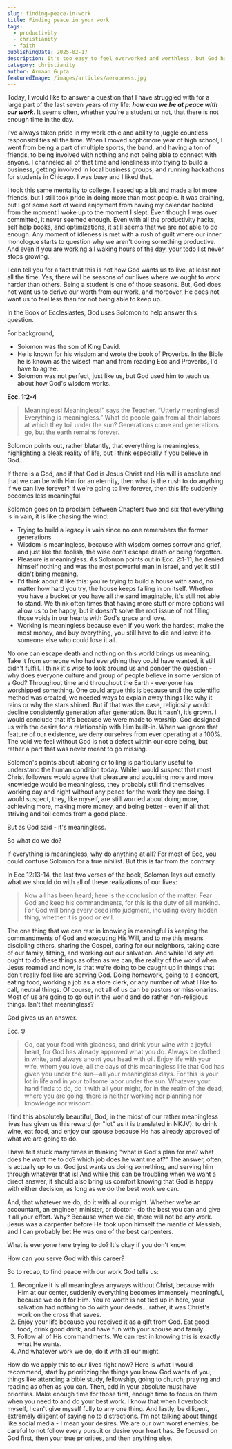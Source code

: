 ```yaml
---
slug: finding-peace-in-work
title: Finding peace in your work
tags:
  - productivity
  - christianity
  - faith
publishingDate: 2025-02-17
description: It's too easy to feel overworked and worthless, but God has given us the tools to be at peace with our work
category: christianity
author: Armaan Gupta
featuredImage: /images/articles/aeropress.jpg
---
```

Today, I would like to answer a question that I have struggled with for a large part of the last seven years of my life: ***how can we be at peace with our work***. It seems often, whether you're a student or not, that there is not enough time in the day.

I've always taken pride in my work ethic and ability to juggle countless responsibilities all the time. When I moved sophomore year of high school, I went from being a part of multiple sports, the band, and having a ton of friends, to being involved with nothing and not being able to connect with anyone. I channeled all of that time and loneliness into trying to build a business, getting involved in local business groups, and running hackathons for students in Chicago. I was busy and I liked that.

I took this same mentality to college. I eased up a bit and made a lot more friends, but I still took pride in doing more than most people. It was draining, but I got some sort of weird enjoyment from having my calendar booked from the moment I woke up to the moment I slept. Even though I was over committed, it never seemed enough. Even with all the productivity hacks, self help books, and optimizations, it still seems that we are not able to do enough. Any moment of idleness is met with a rush of guilt where our inner monologue starts to question why we aren't doing something productive. And even if you are working all waking hours of the day, your todo list never stops growing.

I can tell you for a fact that this is not how God wants us to live, at least not all the time. Yes, there will be seasons of our lives where we ought to work harder than others. Being a student is one of those seasons. But, God does not want us to derive our worth from our work, and moreover, He does not want us to feel less than for not being able to keep up.

In the Book of Ecclesiastes, God uses Solomon to help answer this question.

For background,

- Solomon was the son of King David.
- He is known for his wisdom and wrote the book of Proverbs. In the Bible he is known as the wisest man and from reading Ecc and Proverbs, I'd have to agree.
- Solomon was not perfect, just like us, but God used him to teach us about how God's wisdom works.

**Ecc. 1:2-4**

> Meaningless! Meaningless!”
> says the Teacher.
> “Utterly meaningless!
> Everything is meaningless.”
> What do people gain from all their labors
> at which they toil under the sun?
> Generations come and generations go,
> but the earth remains forever.

Solomon points out, rather blatantly, that everything is meaningless, highlighting a bleak reality of life, but I think especially if you believe in God...

If there is a God, and if that God is Jesus Christ and His will is absolute and that we can be with Him for an eternity, then what is the rush to do anything if we can live forever? If we're going to live forever, then this life suddenly becomes less meaningful.

Solomon goes on to proclaim between Chapters two and six that everything is in vain, it is like chasing the wind:

- Trying to build a legacy is vain since no one remembers the former generations.
- Wisdom is meaningless, because with wisdom comes sorrow and grief, and just like the foolish, the wise don't escape death or being forgotten.
- Pleasure is meaningless. As Solomon points out in Ecc. 2:1-11, he denied himself nothing and was the most powerful man in Israel, and yet it still didn't bring meaning.
 - I'd think about it like this: you're trying to build a house with sand, no matter how hard you try, the house keeps falling in on itself. Whether you have a bucket or you have all the sand imaginable, it's still not able to stand. We think often times that having more stuff or more options will allow us to be happy, but it doesn't solve the root issue of not filling those voids in our hearts with God's grace and love.
- Working is meaningless because even if you work the hardest, make the most money, and buy everything, you still have to die and leave it to someone else who could lose it all.

No one can escape death and nothing on this world brings us meaning. Take it from someone who had everything they could have wanted, it still didn't fulfill. I think it's wise to look around us and ponder the question - why does everyone culture and group of people believe in some version of a God? Throughout time and throughout the Earth - everyone has worshipped something. One could argue this is because until the scientific method was created, we needed ways to explain away things like why it rains or why the stars shined. But if that was the case, religiosity would decline consistently generation after generation. But it hasn’t, it’s grown. I would conclude that it's because we were made to worship, God designed us with the desire for a relationship with Him built-in. When we ignore that feature of our existence, we deny ourselves from ever operating at a 100%. The void we feel without God is not a defect within our core being, but rather a part that was never meant to go missing.

Solomon's points about laboring or toiling is particularly useful to understand the human condition today. While I would suspect that most Christ followers would agree that pleasure and acquiring more and more knowledge would be meaningless, they probably still find themselves working day and night without any peace for the work they are doing. I would suspect, they, like myself, are still worried about doing more, achieving more, making more money, and being better - even if all that striving and toil comes from a good place.

But as God said - it's meaningless.

So what do we do?

If everything is meaningless, why do anything at all? For most of Ecc, you could confuse Solomon for a true nihilist. But this is far from the contrary.

In Ecc 12:13-14, the last two verses of the book, Solomon lays out exactly what we should do with all of these realizations of our lives:

> Now all has been heard;
> here is the conclusion of the matter:
> Fear God and keep his commandments,
> for this is the duty of all mankind.
> For God will bring every deed into judgment,
> including every hidden thing,
> whether it is good or evil.

The one thing that we can rest in knowing is meaningful is keeping the commandments of God and executing His Will, and to me this means discipling others, sharing the Gospel, caring for our neighbors, taking care of our family, tithing, and working out our salvation. And while I'd say we ought to do these things as often as we can, the reality of the world when Jesus roamed and now, is that we're doing to be caught up in things that don't really feel like are serving God. Doing homework, going to a concert, eating food, working a job as a store clerk, or any number of what I like to call, neutral things. Of course, not all of us can be pastors or missionaries. Most of us are going to go out in the world and do rather non-religious things. Isn't that meaningless?

God gives us an answer.

Ecc. 9

> Go, eat your food with gladness, and drink your wine with a joyful heart, for God has already approved what you do. Always be clothed in white, and always anoint your head with oil. Enjoy life with your wife, whom you love, all the days of this meaningless life that God has given you under the sun—all your meaningless days. For this is your lot in life and in your toilsome labor under the sun. Whatever your hand finds to do, do it with all your might, for in the realm of the dead, where you are going, there is neither working nor planning nor knowledge nor wisdom.

I find this absolutely beautiful, God, in the midst of our rather meaningless lives has given us this reward (or "lot" as it is translated in NKJV): to drink wine, eat food, and enjoy our spouse because He has already approved of what we are going to do.

I have felt stuck many times in thinking "what is God's plan for me? what does he want me to do? which job does he want me at?" The answer, often, is actually up to us. God just wants us doing something, and serving him through whatever that is! And while this can be troubling when we want a direct answer, it should also bring us comfort knowing that God is happy with either decision, as long as we do the best work we can.

And, that whatever we do, do it with all our might. Whether we're an accountant, an engineer, minister, or doctor - do the best you can and give it all your effort. Why? Because when we die, there will not be any work. Jesus was a carpenter before He took upon himself the mantle of Messiah, and I can probably bet He was one of the best carpenters.

What is everyone here trying to do? It's okay if you don't know.

How can you serve God with this career?

So to recap, to find peace with our work God tells us:

1. Recognize it is all meaningless anyways without Christ, because with Him at our center, suddenly everything becomes immensely meaningful, because we do it for Him. You're worth is not tied up in here, your salvation had nothing to do with your deeds... rather, it was Christ's work on the cross that saves.
2. Enjoy your life because you received it as a gift from God. Eat good food, drink good drink, and have fun with your spouse and family.
3. Follow all of His commandments. We can rest in knowing this is exactly what He wants.
4. And whatever work we do, do it with all our might.

How do we apply this to our lives right now? Here is what I would recommend, start by prioritizing the things you know God wants of you, things like attending a bible study, fellowship, going to church, praying and reading as often as you can. Then, add in your absolute must have priorities. Make enough time for those first, enough time to focus on them when you need to and do your best work. I know that when I overbook myself, I can't give myself fully to any one thing. And lastly, be diligent, extremely diligent of saying no to distractions. I'm not talking about things like social media - I mean your desires. We are our own worst enemies, be careful to not follow every pursuit or desire your heart has. Be focused on God first, then your true priorities, and then anything else.

